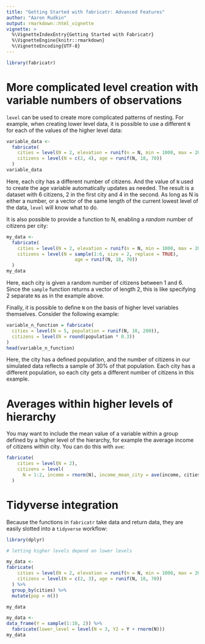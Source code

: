 ```yaml
---
title: "Getting Started with fabricatr: Advanced Features"
author: "Aaron Rudkin"
output: rmarkdown::html_vignette
vignette: >
  %\VignetteIndexEntry{Getting Started with Fabricatr}
  %\VignetteEngine{knitr::rmarkdown}
  %\VignetteEncoding{UTF-8}
---
```


```r
library(fabricatr)
```

# More complicated level creation with variable numbers of observations

`level` can be used to create more complicated patterns of nesting. For example, when creating lower level data, it is possible to use a different `N` for each of the values of the higher level data:

```r
variable_data <-
  fabricate(
    cities = level(N = 2, elevation = runif(n = N, min = 1000, max = 2000)),
    citizens = level(N = c(2, 4), age = runif(N, 18, 70))
  )
variable_data
```

Here, each city has a different number of citizens. And the value of `N` used to create the age variable automatically updates as needed. The result is a dataset with 6 citizens, 2 in the first city and 4 in the second. As long as N is either a number, or a vector of the same length of the current lowest level of the data, `level` will know what to do.

It is also possible to provide a function to N, enabling a *random* number of citizens per city:

```r
my_data <-
  fabricate(
    cities = level(N = 2, elevation = runif(n = N, min = 1000, max = 2000)),
    citizens = level(N = sample(1:6, size = 2, replace = TRUE), 
                         age = runif(N, 18, 70))
  )
my_data
```

Here, each city is given a random number of citizens between 1 and 6. Since the `sample` function returns a vector of length 2, this is like specifying 2 separate `N`s as in the example above.

Finally, it is possible to define `N` on the basis of higher level variables themselves. Consider the following example:

```r
variable_n_function = fabricate(
  cities = level(N = 5, population = runif(N, 10, 200)),
  citizens = level(N = round(population * 0.3))
)
head(variable_n_function)
```

Here, the city has a defined population, and the number of citizens in our simulated data reflects a sample of 30% of that population. Each city has a different population, so each city gets a different number of citizens in this example.

# Averages within higher levels of hierarchy

You may want to include the mean value of a variable within a group defined by a higher level of the hierarchy, for example the average income of citizens within city. You can do this with `ave`:

```r
fabricate(
    cities = level(N = 2),
    citizens = level(
      N = 1:2, income = rnorm(N), income_mean_city = ave(income, cities))
  ) 
```

# Tidyverse integration

Because the functions in `fabricatr` take data and return data, they are easily slotted into a `tidyverse` workflow:

```r
library(dplyr)

# letting higher levels depend on lower levels

my_data <- 
fabricate(
    cities = level(N = 2, elevation = runif(n = N, min = 1000, max = 2000)),
    citizens = level(N = c(2, 3), age = runif(N, 18, 70))
  ) %>%
  group_by(cities) %>%
  mutate(pop = n())

my_data

my_data <- 
data_frame(Y = sample(1:10, 2)) %>%
  fabricate(lower_level = level(N = 3, Y2 = Y + rnorm(N)))
my_data
```
